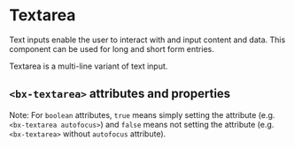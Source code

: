 
# Textarea

Text inputs enable the user to interact with and input content and data. This component can be used for long and short form entries.

Textarea is a multi-line variant of text input.

<Preview withToolbar>
  <Story id="components-textarea--default" height="240px" />
</Preview>

## `<bx-textarea>` attributes and properties

Note: For `boolean` attributes, `true` means simply setting the attribute (e.g. `<bx-textarea autofocus>`) and `false` means not setting the attribute (e.g. `<bx-textarea>` without `autofocus` attribute).

<Props of="bx-textarea" />
